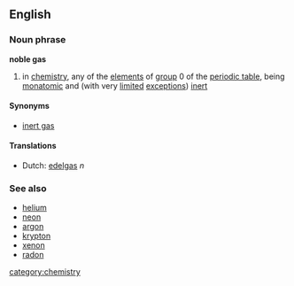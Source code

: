 ==English==
===Noun phrase===
'''noble gas'''

# in [[chemistry]], any of the [[element]]s of [[group]] 0 of the [[periodic table]], being [[monatomic]] and (with very [[limited]] [[exception]]s) [[inert]]

====Synonyms====
*[[inert gas]]

====Translations====
*Dutch: [[edelgas]] ''n''

===See also===
* [[helium]]
* [[neon]]
* [[argon]]
* [[krypton]]
* [[xenon]]
* [[radon]]

[[category:chemistry]]